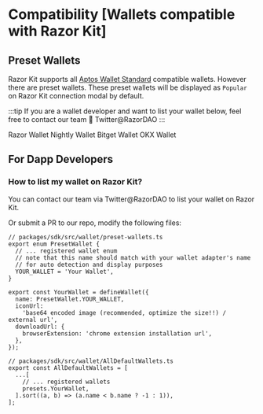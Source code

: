 # Compatibility [Wallets compatible with Razor Kit]

## Preset Wallets
Razor Kit supports all [Aptos Wallet Standard](https://github.com/aptos-labs/wallet-standard) compatible wallets.
However there are preset wallets. These preset wallets will be displayed as `Popular` on Razor Kit connection 
modal by default.

:::tip
If you are a wallet developer and want to list your wallet below, feel free to contact our team 🥳 Twitter@RazorDAO
:::


Razor Wallet
Nightly Wallet
Bitget Wallet
OKX Wallet


## For Dapp Developers
### How to list my wallet on Razor Kit?
You can contact our team via Twitter@RazorDAO to list your wallet on Razor Kit.

Or submit a PR to our repo, modify the following files:

```tsx
// packages/sdk/src/wallet/preset-wallets.ts
export enum PresetWallet {
  // ... registered wallet enum
  // note that this name should match with your wallet adapter's name
  // for auto detection and display purposes
  YOUR_WALLET = 'Your Wallet',
}

export const YourWallet = defineWallet({
  name: PresetWallet.YOUR_WALLET,
  iconUrl:
    'base64 encoded image (recommended, optimize the size!!) / external url',
  downloadUrl: {
    browserExtension: 'chrome extension installation url',
  },
});
```

```tsx
// packages/sdk/src/wallet/AllDefaultWallets.ts
export const AllDefaultWallets = [
  ...[
    // ... registered wallets
    presets.YourWallet,
  ].sort((a, b) => (a.name < b.name ? -1 : 1)),
];
```
